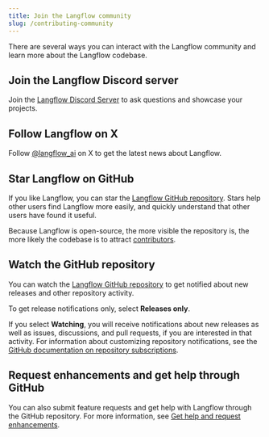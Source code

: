 ```yaml
---
title: Join the Langflow community
slug: /contributing-community
---
```


There are several ways you can interact with the Langflow community and learn more about the Langflow codebase.

## Join the Langflow Discord server

Join the [Langflow Discord Server](https://discord.gg/EqksyE2EX9) to ask questions and showcase your projects.

## Follow Langflow on X

Follow [@langflow_ai](https://twitter.com/langflow_ai) on X to get the latest news about Langflow.

## Star Langflow on GitHub

If you like Langflow, you can star the [Langflow GitHub repository](https://github.com/langflow-ai/langflow).
Stars help other users find Langflow more easily, and quickly understand that other users have found it useful.

Because Langflow is open-source, the more visible the repository is, the more likely the codebase is to attract [contributors](/contributing-how-to-contribute).

## Watch the GitHub repository

You can watch the [Langflow GitHub repository](https://github.com/langflow-ai/langflow) to get notified about new releases and other repository activity.

To get release notifications only, select **Releases only**.

If you select **Watching**, you will receive notifications about new releases as well as issues, discussions, and pull requests, if you are interested in that activity.
For information about customizing repository notifications, see the [GitHub documentation on repository subscriptions](https://docs.github.com/en/account-and-profile/managing-subscriptions-and-notifications-on-github/managing-subscriptions-for-activity-on-github/viewing-your-subscriptions).

## Request enhancements and get help through GitHub

You can also submit feature requests and get help with Langflow through the GitHub repository.
For more information, see [Get help and request enhancements](/contributing-github-issues).